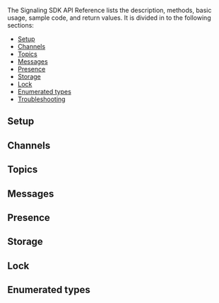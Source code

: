 <PlatformWrapper platform="ios">

The Signaling SDK API Reference lists the description, methods, basic usage, sample code, and return values. It is divided in to the following sections:

* [Setup](#setup)
* [Channels](#channels)
* [Topics](#topics)
* [Messages](#messages)
* [Presence](#presence)
* [Storage](#storage)
* [Lock](#lock)
* [Enumerated types](#enumerated-types)
* [Troubleshooting](#troubleshooting)

## Setup
<Configuration ag_platform='ios' />

## Channels
<Channels ag_platform='ios' />

## Topics
<Topics ag_platform='ios' />

## Messages
<Messages ag_platform='ios' />

## Presence
<Presence ag_platform='ios' />

## Storage
<Storage ag_platform='ios' />

## Lock
<Lock ag_platform='ios' />

## Enumerated types
<Enums ag_platform='ios' />

<Troubleshooting ag_platform='ios' />

</PlatformWrapper>